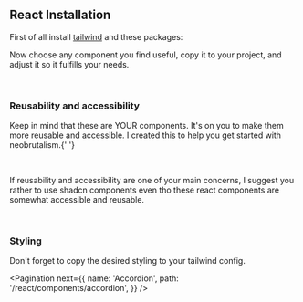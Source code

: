 

## React Installation

First of all install <a target="_blank" href="https://tailwindcss.com/docs/installation">tailwind</a> and these packages:

<Installation />

Now choose any component you find useful, copy it to your project, and adjust it
so it fulfills your needs.

<br />

### Reusability and accessibility

Keep in mind that these are YOUR components. It's on you to make them more reusable
and accessible. I created this to help you get started with neobrutalism.{' '}

<br />

If reusability and accessibility are one of your main concerns, I suggest you rather to use <Link href='/shadcn/installation'>shadcn</Link> components even tho these react components are somewhat accessible and reusable.

<br />

### Styling

Don't forget to copy the <Link href='/docs/styling'>desired styling</Link> to your tailwind config.

<EditThisPage markdownPath="/react/installation/page.mdx" />

<Pagination
  next={{
    name: 'Accordion',
    path: '/react/components/accordion',
  }}
/>
